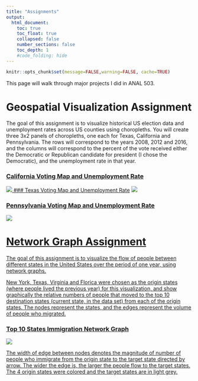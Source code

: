 ```yaml
---
title: "Assignments"
output:
  html_document:
    toc: true
    toc_float: true
    collapsed: false
    number_sections: false
    toc_depth: 1
    #code_folding: hide
---
```


```r
knitr::opts_chunk$set(message=FALSE,warning=FALSE, cache=TRUE)
```

This page will walk through major projects I did in ANAL 503.

# Geospatial Visualization Assignment

The goal of this assignment is to visualize historical US election data and unemployment rates across US counties using choropleths. You will create three 3x2 panels of choropleths, one each for Texas, California and Pennsylvania. The rows will correspond to the years 2008, 2012 and 2016, and the columns will correspond to the percent of the vote received either the Democratic or Republican candidate for president (I chose the Democratic), and the unemployment rate in that year.

### [California Voting Map and Unemployment Rate](https://maggie.github.io)

<a href = "https://maggie.github.io">
![](images/CA.png)
### [Texas Voting Map and Unemployment Rate](https://maggie.github.io)
<a href = "https://maggie.github.io">
![](images/TX.png)

### [Pennsylvania Voting Map and Unemployment Rate](https://maggie.github.io)

<a href = "https://maggie.github.io">
![](images/PA.png)

# Network Graph Assignment


The goal of this assignment is to visualize the flow of people between different states in the United States over the period of one year, using network graphs.

New York, Texas, Virginia and Florica were chosen as the origin states (where people lived the previous year) for this visualization, and show graphically the relative numbers of people that moved to the top 10 destination states (current state, in the data set) from each of the origin states. The nodes represent the states, and the edges represent the volume of people who migrated.


### [Top 10 States Immigration Network Graph](https://maggie.github.io)

<a href = "https://maggie.github.io">
![](images/network.png)


The width of edge between nodes denotes the magnitude of number of people who immigrate from the origin state to the target state directed by arrow. The wider the edge is, the larger the people flow to the target states. The 4 origin states were colored and the target states are in light grey.